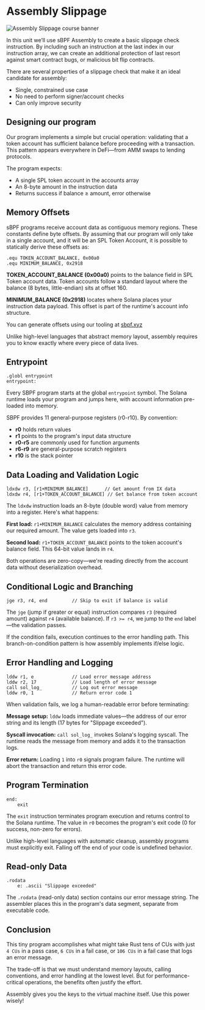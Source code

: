 # Assembly Slippage

![Assembly Slippage course banner](/graphics/banners/assembly-slippage.png)

<ArticleSection name="Assembly Slippage" id="assembly-slippage" level="h2" />

In this unit we’ll use sBPF Assembly to create a basic slippage check instruction. By including such an instruction at the last index in our instruction array, we can create an additional protection of last resort against smart contract bugs, or malicious bit flip contracts.

There are several properties of a slippage check that make it an ideal candidate for assembly:

- Single, constrained use case
- No need to perform signer/account checks
- Can only improve security

## Designing our program

Our program implements a simple but crucial operation: validating that a token account has sufficient balance before proceeding with a transaction. This pattern appears everywhere in DeFi—from AMM swaps to lending protocols.

The program expects:
- A single SPL token account in the accounts array
- An 8-byte amount in the instruction data
- Returns success if balance ≥ amount, error otherwise

## Memory Offsets

sBPF programs receive account data as contiguous memory regions. These constants define byte offsets. By assuming that our program will only take in a single account, and it will be an SPL Token Account, it is possible to statically derive these offsets as:

```sbpf
.equ TOKEN_ACCOUNT_BALANCE, 0x00a0
.equ MINIMUM_BALANCE, 0x2918
```

**TOKEN_ACCOUNT_BALANCE (0x00a0)** points to the balance field in SPL Token account data. Token accounts follow a standard layout where the balance (8 bytes, little-endian) sits at offset 160.

**MINIMUM_BALANCE (0x2918)** locates where Solana places your instruction data payload. This offset is part of the runtime's account info structure.

You can generate offsets using our tooling at [sbpf.xyz](https://sbpf.xyzsbpf.xyz)

Unlike high-level languages that abstract memory layout, assembly requires you to know exactly where every piece of data lives.

## Entrypoint

```sbpf
.globl entrypoint
entrypoint:
```

Every SBPF program starts at the global `entrypoint` symbol. The Solana runtime loads your program and jumps here, with account information pre-loaded into memory.

SBPF provides 11 general-purpose registers (r0-r10). By convention:
- **r0** holds return values
- **r1** points to the program's input data structure  
- **r0-r5** are commonly used for function arguments
- **r6-r9** are general-purpose scratch registers
- **r10** is the stack pointer

## Data Loading and Validation Logic

```sbpf
ldxdw r3, [r1+MINIMUM_BALANCE]      // Get amount from IX data
ldxdw r4, [r1+TOKEN_ACCOUNT_BALANCE] // Get balance from token account
```

The `ldxdw` instruction loads an 8-byte (double word) value from memory into a register. Here's what happens:

**First load:** `r1+MINIMUM_BALANCE` calculates the memory address containing our required amount. The value gets loaded into `r3`.

**Second load:** `r1+TOKEN_ACCOUNT_BALANCE` points to the token account's balance field. This 64-bit value lands in `r4`.

Both operations are zero-copy—we're reading directly from the account data without deserialization overhead.

## Conditional Logic and Branching

```sbpf
jge r3, r4, end         // Skip to exit if balance is valid
```

The `jge` (jump if greater or equal) instruction compares `r3` (required amount) against `r4` (available balance). If `r3 >= r4`, we jump to the `end` label—the validation passes.

If the condition fails, execution continues to the error handling path. This branch-on-condition pattern is how assembly implements if/else logic.

## Error Handling and Logging

```sbpf
lddw r1, e              // Load error message address
lddw r2, 17             // Load length of error message  
call sol_log_           // Log out error message
lddw r0, 1              // Return error code 1
```

When validation fails, we log a human-readable error before terminating:

**Message setup:** `lddw` loads immediate values—the address of our error string and its length (17 bytes for "Slippage exceeded").

**Syscall invocation:** `call sol_log_` invokes Solana's logging syscall. The runtime reads the message from memory and adds it to the transaction logs.

**Error return:** Loading `1` into `r0` signals program failure. The runtime will abort the transaction and return this error code.

## Program Termination

```sbpf
end:
    exit
```

The `exit` instruction terminates program execution and returns control to the Solana runtime. The value in `r0` becomes the program's exit code (0 for success, non-zero for errors).

Unlike high-level languages with automatic cleanup, assembly programs must explicitly exit. Falling off the end of your code is undefined behavior.

## Read-only Data

```sbpf
.rodata
    e: .ascii "Slippage exceeded"
```

The `.rodata` (read-only data) section contains our error message string. The assembler places this in the program's data segment, separate from executable code.

##  Conclusion

This tiny program accomplishes what might take Rust tens of CUs with just `4 CUs` in a pass case, `6 CUs` in a fail case, or `106 CUs` in a fail case that logs an error message.

The trade-off is that we must understand memory layouts, calling conventions, and error handling at the lowest level. But for performance-critical operations, the benefits often justify the effort.

Assembly gives you the keys to the virtual machine itself. Use this power wisely!